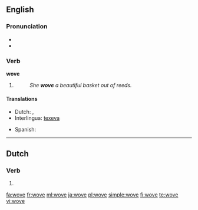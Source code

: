 {{also|weaved}}
==English==

===Pronunciation===
* {{IPA|/ˈwəʊv/}}
* {{rhymes|əʊv}}

===Verb===
'''wove'''

# {{simple past of|[[weave#Etymology 1|weave]]}}
#: ''She '''wove''' a beautiful basket out of reeds.''

====Translations====
{{trans-top|simple past of ''to weave''}}
* Dutch: {{t+|nl|weefde}}, {{t+|nl|weefden}}
* Interlingua: [[texeva]]
{{trans-mid}}
* Spanish: {{t-|es|tejía}}
{{trans-bottom}}

----

==Dutch==

===Verb===
{{head|nl}}

# {{nl-verb-form|n=sg|t=past|m=subj|wuiven}}

[[fa:wove]]
[[fr:wove]]
[[ml:wove]]
[[ja:wove]]
[[pl:wove]]
[[simple:wove]]
[[fi:wove]]
[[te:wove]]
[[vi:wove]]
